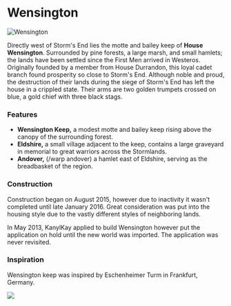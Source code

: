 

# Wensington

<Image src="https://cdn.sanity.io/images/1as7cn02/production/57fa98e31dc12b5b5b1d18309dcd370aa01410c7-1920x1080.png?w=976&h=350&fit=crop&crop=center&auto=format" alt="Wensington" width={976} height={350}  />

<ProjectDetails
  floatRight
  region="Stormlands"
  house="House Wensington"
  type="Keep"
  status="Completed"
  warp="/warp wensington"
  projectLead="Knight_Krawler"
  dateStarted="December 31, 2015"
  dateCompleted="December 31, 2015"
/>

Directly west of Storm's End lies the motte and bailey keep of **House Wensington**. Surrounded by pine forests, a large marsh, and small hamlets; the lands have been settled since the First Men arrived in Westeros. Originally founded by a member from House Durrandon, this loyal cadet branch found prosperity so close to Storm's End. Although noble and proud, the destruction of their lands during the siege of Storm's End has left the house in a crippled state. Their arms are two golden trumpets crossed on blue, a gold chief with three black stags.  


### Features

* **Wensington Keep,** a modest motte and bailey keep rising above the canopy of the surrounding forest.
* **Eldshire,** a small village adjacent to the keep, contains a large graveyard in memorial to great warriors across the Stormlands.
* **Andover,** (/warp andover) a hamlet east of Eldshire, serving as the breadbasket of the region.

### Construction

Construction began on August 2015, however due to inactivity it wasn't completed until late January 2016. Great consideration was put into the housing style due to the vastly different styles of neighboring lands.

In May 2013, KanylKay applied to build Wensington however put the application on hold until the new world was imported. The application was never revisited.

### Inspiration

Wensington keep was inspired by Eschenheimer Turm in Frankfurt, Germany.  



![](https://cdn.sanity.io/images/1as7cn02/production/45a5a1089e364ce6d87d7efd2eb593393953fd79-220x329.jpg)